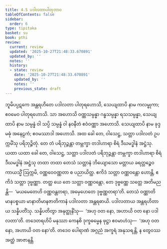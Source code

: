 ```yaml
---
title: 4.5 ပဒါလတာပါတုဘာဝ
tableOfContents: false
sidebar:
  order: 6
type: tipitaka
basket: su
book: pthi
review:
  current: review
  updated: '2025-10-27T21:48:33.670891'
  updated_by: ''
  notes: ''
  history:
  - state: review
    date: '2025-10-27T21:48:33.670891'
    updated_by: ''
    notes: ''
    previous_state: draft
---
```



<ReviewStatus review={frontmatter.review} showDetails={true} />

<HypothesisAnnotation frontmatter={frontmatter} />

<DynamicBreadcrumb />

<Division number="124" book="pthi" e="ch" v="8" p="72">

<Paragraph number="258" book="pthi">
ဘူမိပပ္ပဋကေ အန္တရဟိတေ ပဒါလတာ ပါတုရဟောသိ, သေယျထာပိ နာမ ကလမ္ဗုကာ; ဧဝမေဝ ပါတုရဟောသိ. သာ အဟောသိ ဝဏ္ဏသမ္ပန္နာ ဂန္ဓသမ္ပန္နာ ရသသမ္ပန္နာ, သေယျထာပိ နာမ သမ္ပန္နံ ဝါ သပ္ပိ သမ္ပန္နံ ဝါ နဝနီတံ ဧဝံဝဏ္ဏာ အဟောသိ. သေယျထာပိ နာမ ခုဒ္ဒမဓုံ အနေဠကံ; ဧဝမဿာဒါ အဟောသိ.
</Paragraph>

<Paragraph number="259" book="pthi">
အထ ခေါ တေ, ဝါသေဋ္ဌ, သတ္တာ ပဒါလတံ ဥပက္ကမိံသု ပရိဘုဉ္ဇိတုံ. တေ တံ ပရိဘုဉ္ဇန္တာ တမ္ဘက္ခာ တဒါဟာရာ စိရံ ဒီဃမဒ္ဓါနံ အဋ္ဌံသု. ယထာ ယထာ ခေါ တေ, ဝါသေဋ္ဌ, သတ္တာ ပဒါလတံ ပရိဘုဉ္ဇန္တာ တမ္ဘက္ခာ တဒါဟာရာ စိရံ ဒီဃမဒ္ဓါနံ အဋ္ဌံသု တထာ တထာ တေသံ သတ္တာနံ ဘိယျောသော မတ္တာယ ခရတ္တဉ္စေဝ ကာယသ္မိံ ဩက္ကမိ, ဝဏ္ဏဝေဝဏ္ဏတာ စ ပညာယိတ္ထ. ဧကိဒံ သတ္တာ ဝဏ္ဏဝန္တော ဟောန္တိ, ဧကိဒံ သတ္တာ ဒုဗ္ဗဏ္ဏာ. တတ္ထ ယေ တေ သတ္တာ ဝဏ္ဏဝန္တော, တေ ဒုဗ္ဗဏ္ဏေ သတ္တေ အတိမညန္တိ—  ‘မယမေတေဟိ ဝဏ္ဏဝန္တတရာ, အမှေဟေတေ ဒုဗ္ဗဏ္ဏတရာ’တိ. တေသံ ဝဏ္ဏာတိမာနပစ္စယာ မာနာတိမာနဇာတိကာနံ ပဒါလတာ အန္တရဓာယိ.
</Paragraph>

<Paragraph number="260" book="pthi">
ပဒါလတာယ အန္တရဟိတာယ သန္နိပတိံသု. သန္နိပတိတွာ အနုတ္ထုနိံသု—  ‘အဟု ဝတ နော, အဟာယိ ဝတ နော ပဒါလတာ’တိ. တဒေတရဟိပိ မနုဿာ ကေနစိ ဒုက္ခဓမ္မေန ဖုဋ္ဌာ ဧဝမာဟံသု—  ‘အဟု ဝတ နော, အဟာယိ ဝတ နော’တိ. တဒေဝ ပေါရာဏံ အဂ္ဂညံ အက္ခရံ အနုသရန္တိ, န တွေဝဿ အတ္ထံ အာဇာနန္တိ.
</Paragraph>
</Division>